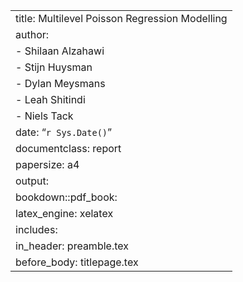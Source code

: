 ---
title: Multilevel Poisson Regression Modelling
author:
    - Shilaan Alzahawi
    - Stijn Huysman
    - Dylan Meysmans
    - Leah Shitindi
    - Niels Tack
date: "`r Sys.Date()`"
documentclass: report
papersize: a4
output: 
  bookdown::pdf_book:
    latex_engine: xelatex
    includes:
      in_header: preamble.tex
      before_body: titlepage.tex
---